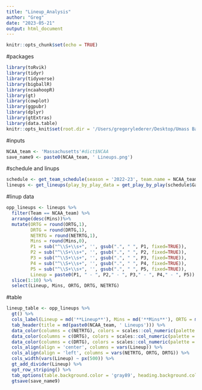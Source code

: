 ```yaml
---
title: "Lineup_Analysis"
author: "Greg"
date: "2023-05-21"
output: html_document
---
```


```r
knitr::opts_chunk$set(echo = TRUE)
```

#packages
```r
library(toRvik)
library(tidyr)
library(tidyverse)
library(bigballR)
library(ncaahoopR)
library(gt)
library(cowplot)
library(ggpubr)
library(dplyr)
library(gtExtras)
library(data.table)
knitr::opts_knit$set(root.dir = '/Users/gregorylederer/Desktop/Umass Basketball')
```

#inputs
```r
NCAA_team <- 'Massachusetts'#dict$NCAA
save_name9 <- paste0(NCAA_team, ' Lineups.png')
```

#schedule and linups
```r
schedule <- get_team_schedule(season = '2022-23', team.name = NCAA_team)
lineups <- get_lineups(play_by_play_data = get_play_by_play(schedule$Game_ID), include_transition = T)
```

#linup data
```r
opp_lineups <- lineups %>%
  filter(Team == NCAA_team) %>%
  arrange(desc(Mins))%>%
  mutate(ORTG = round(ORTG,1),
         DRTG = round(DRTG,1),
         NETRTG = round(NETRTG,1),
         Mins = round(Mins,0),
         P1 = sub("^\\S+\\s+", '', gsub(".", " ", P1, fixed=TRUE)),
         P2 = sub("^\\S+\\s+", '', gsub(".", " ", P2, fixed=TRUE)),
         P3 = sub("^\\S+\\s+", '', gsub(".", " ", P3, fixed=TRUE)),
         P4 = sub("^\\S+\\s+", '', gsub(".", " ", P4, fixed=TRUE)),
         P5 = sub("^\\S+\\s+", '', gsub(".", " ", P5, fixed=TRUE)),
         Lineup = paste0(P1, " - ", P2," - ", P3," - ", P4," - ", P5)) %>%
  slice(1:10) %>%
  select(Lineup, Mins, ORTG, DRTG, NETRTG)
```

#table
```r
lineup_table <- opp_lineups %>%
  gt() %>%
  cols_label(Lineup = md('**Lineup**'), Mins = md('**Mins**'), ORTG = md('**ORtg.**'), DRTG = md('**DRtg.**'), NETRTG = md('**Net Rtg.**')) %>%
  tab_header(title = md(paste0(NCAA_team, ' Lineups'))) %>%
  data_color(columns = c(NETRTG), colors = scales::col_numeric(palette = paletteer::paletteer_d(palette = 'RColorBrewer::RdYlGn', direction = 1) %>% as.character(), domain = c(min(opp_lineups$NETRTG),max(opp_lineups$NETRTG)),na.color = "#00441BFF")) %>%
  data_color(columns = c(ORTG), colors = scales::col_numeric(palette = paletteer::paletteer_d(palette = 'RColorBrewer::RdYlGn', direction = 1) %>% as.character(), domain = c(min(opp_lineups$ORTG),max(opp_lineups$ORTG)),na.color = "#00441BFF")) %>%
  data_color(columns = c(DRTG), colors = scales::col_numeric(palette = paletteer::paletteer_d(palette = 'RColorBrewer::RdYlGn', direction = 1) %>% as.character(), domain = c(min(opp_lineups$DRTG),max(opp_lineups$DRTG)),na.color = "#00441BFF")) %>%
  cols_align(align = 'center', columns = vars(Lineup)) %>%
  cols_align(align = 'left', columns = vars(NETRTG, ORTG, DRTG)) %>%
  cols_width(vars(Lineup) ~ px(500)) %>%
  gt_add_divider(Lineup) %>%
  opt_row_striping() %>%
  tab_options(table.background.color = 'gray89', heading.background.color = 'gray89', column_labels.background.color = 'gray89') %>%
  gtsave(save_name9)
```

